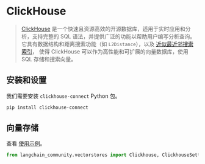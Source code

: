 # ClickHouse

> [ClickHouse](https://clickhouse.com/) 是一个快速且资源高效的开源数据库，适用于实时应用和分析，支持完整的 SQL 语法，并提供广泛的功能以帮助用户编写分析查询。它具有数据结构和距离搜索功能（如 `L2Distance`），以及 
> [近似最近邻搜索索引](https://clickhouse.com/docs/en/engines/table-engines/mergetree-family/annindexes)，
> 使得 ClickHouse 可以作为高性能和可扩展的向量数据库，使用 SQL 存储和搜索向量。

## 安装和设置

我们需要安装 `clickhouse-connect` Python 包。

```bash
pip install clickhouse-connect
```

## 向量存储

查看 [使用示例](/docs/integrations/vectorstores/clickhouse)。

```python
from langchain_community.vectorstores import Clickhouse, ClickhouseSettings
```